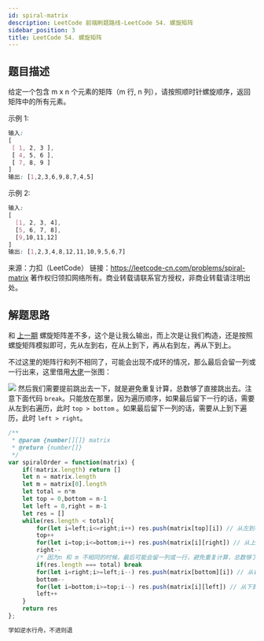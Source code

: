```yaml
---
id: spiral-matrix
description: LeetCode 前端刷题路线-LeetCode 54. 螺旋矩阵
sidebar_position: 3
title: LeetCode 54. 螺旋矩阵
---
```


## 题目描述
给定一个包含 m x n 个元素的矩阵（m 行, n 列），请按照顺时针螺旋顺序，返回矩阵中的所有元素。

示例 1:

```css
输入:
[
 [ 1, 2, 3 ],
 [ 4, 5, 6 ],
 [ 7, 8, 9 ]
]
输出: [1,2,3,6,9,8,7,4,5]
```

示例 2:

```css
输入:
[
  [1, 2, 3, 4],
  [5, 6, 7, 8],
  [9,10,11,12]
]
输出: [1,2,3,4,8,12,11,10,9,5,6,7]
```

来源：力扣（LeetCode）
链接：https://leetcode-cn.com/problems/spiral-matrix
著作权归领扣网络所有。商业转载请联系官方授权，非商业转载请注明出处。


## 解题思路

和 <a href="https://blog.csdn.net/weixin_42429718/article/details/108535286">上一期</a> 螺旋矩阵差不多，这个是让我么输出，而上次是让我们构造，还是按照螺旋矩阵模拟即可，先从左到右，在从上到下，再从右到左，再从下到上。

不过这里的矩阵行和列不相同了，可能会出现不成环的情况，那么最后会留一列或一行出来，这里借用<a href="https://leetcode-cn.com/problems/spiral-matrix/solution/shou-hui-tu-jie-liang-chong-bian-li-de-ce-lue-kan-/">大佬</a>一张图：

![](https://img-blog.csdnimg.cn/20200911155822316.png?x-oss-process=image/watermark,type_ZmFuZ3poZW5naGVpdGk,shadow_10,text_aHR0cHM6Ly9ibG9nLmNzZG4ubmV0L3dlaXhpbl80MjQyOTcxOA==,size_16,color_FFFFFF,t_70#pic_center)
然后我们需要提前跳出去一下，就是避免重复计算，总数够了直接跳出去。注意下面代码 `break`。只能放在那里，因为遍历顺序，如果最后留下一行的话，需要从左到右遍历，此时 `top > bottom`  。如果最后留下一列的话，需要从上到下遍历，此时 `left > right`。

```javascript
/**
 * @param {number[][]} matrix
 * @return {number[]}
 */
var spiralOrder = function(matrix) {
    if(!matrix.length) return []
    let n = matrix.length
    let m = matrix[0].length
    let total = n*m
    let top = 0,bottom = n-1
    let left = 0,right = m-1
    let res = []
    while(res.length < total){
        for(let i=left;i<=right;i++) res.push(matrix[top][i]) // 从左到右
        top++
        for(let i=top;i<=bottom;i++) res.push(matrix[i][right]) // 从上到下
        right--
        /* 因为n 和 m 不相同的时候，最后可能会留一列或一行，避免重复计算，总数够了直接跳出去 */
        if(res.length === total) break
        for(let i=right;i>=left;i--) res.push(matrix[bottom][i]) // 从右到左
        bottom--
        for(let i=bottom;i>=top;i--) res.push(matrix[i][left]) // 从下到上
        left++
    }
    return res
};
```


```javascript
学如逆水行舟，不进则退
```


